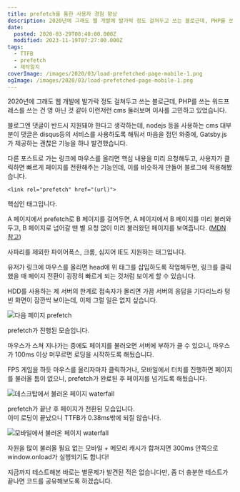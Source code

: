 ```yaml
---
title: prefetch를 통한 사용자 경험 향상
description: 2020년에 그래도 웹 개발에 발가락 정도 걸쳐두고 쓰는 블로근데, PHP를 쓰는 워드프레스를 쓰는 건 영 아닌 것 같아 이런저런 cms 둘러보며 이사를 고민하고 있었습니다. 블로그엔 댓글이 반드시 지원돼야 한다고 생각하는데, nodejs 등을 사용하는 cms 대부분이 댓글은 disqus등의 서비스를 사용하도록 해둬서 마음을 접던 와중에, Gatsby.js가 제공하는 괜찮은 기능을 하나 발견했습니다. 다른 포스트로 가는 링크에 마우스를 올리면
date:
  posted: 2020-03-29T08:40:00.000Z
  modified: 2023-11-19T07:27:00.000Z
tags:
  - TTFB
  - prefetch
  - 제작일지
coverImage: /images/2020/03/load-prefetched-page-mobile-1.png
ogImage: /images/2020/03/load-prefetched-page-mobile-1.png
---
```


2020년에 그래도 웹 개발에 발가락 정도 걸쳐두고 쓰는 블로근데, PHP를 쓰는 워드프레스를 쓰는 건 영 아닌 것 같아 이런저런 cms 둘러보며 이사를 고민하고 있었습니다.

블로그엔 댓글이 반드시 지원돼야 한다고 생각하는데, nodejs 등을 사용하는 cms 대부분이 댓글은 disqus등의 서비스를 사용하도록 해둬서 마음을 접던 와중에, Gatsby.js가 제공하는 괜찮은 기능을 하나 발견했습니다.

다른 포스트로 가는 링크에 마우스를 올리면 핵심 내용을 미리 요청해두고, 사용자가 클릭하면 빠르게 페이지를 전환해주는 기능인데, 이를 비슷하게 만들어 블로그에 적용해봤습니다.

```
<link rel="prefetch" href="(url)">
```

핵심인 태그입니다.

A 페이지에서 prefetch로 B 페이지를 걸어두면, A 페이지에서 B 페이지를 미리 불러와 두고, B 페이지로 넘어갈 땐 별 요청 없이 미리 불러왔던 페이지를 보여줍니다. ([MDN 참고](https://developer.mozilla.org/en-US/docs/Web/HTML/Element/link))

사파리를 제외한 파이어폭스, 크롬, 심지어 IE도 지원하는 태그입니다.

유저가 링크에 마우스를 올리면 head에 위 태그를 삽입하도록 작업해두면, 링크를 클릭했을 때 페이지 전환이 굉장히 빠르게 되는 것처럼 보이게 할 수 있습니다.

HDD를 사용하는 제 서버의 한계로 접속자가 몰리면 가끔 서버의 응답을 기다리느라 텅 빈 화면이 잠깐씩 보이는데, 이제 그럴 일은 없지 싶습니다.

![다음 페이지 prefetch](/images/2020/03/prefetched.png)

prefetch가 진행된 모습입니다.

마우스가 스쳐 지나가는 중에도 페이지를 불러오면 서버에 부하가 클 수 있으니, 마우스가 100ms 이상 머무르면 로딩을 시작하도록 해뒀습니다.

FPS 게임을 하듯 마우스를 올리자마자 클릭하거나, 모바일에서 터치를 진행하면 페이지를 불러올 틈이 없으니, prefetch가 완료된 후 페이지를 넘기도록 해뒀습니다.

![데스크탑에서 불러온 페이지 waterfall](/images/2020/03/load-prefetched-page.png)

prefetch가 끝난 후 페이지가 전환된 모습입니다.  
이미 로딩이 끝났으니 TTFB가 0.38ms밖에 되질 않습니다.

![모바일에서 불러온 페이지 waterfall](/images/2020/03/load-prefetched-page-mobile-1.png)

자원을 많이 불러올 필요 없는 모바일 + 메모리 캐시가 합쳐지면 300ms 안쪽으로 window.onload가 실행되기도 합니다!

지금까지 테스트해본 바로는 별문제가 발견된 적은 없습니다만, 좀 더 충분한 테스트가 끝나면 코드를 공유해보도록 하겠습니다.